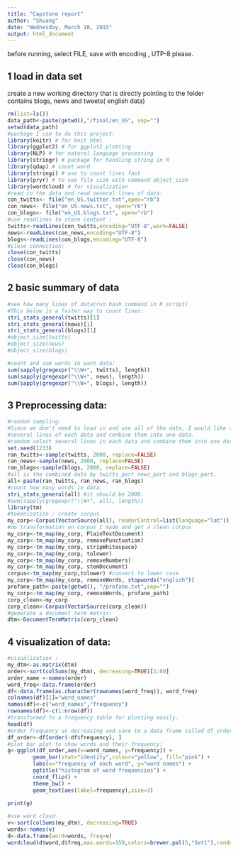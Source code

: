 ```yaml
---
title: "Capstone report"
author: "Shuang"
date: "Wednesday, March 18, 2015"
output: html_document
---
```

before running, select FILE, save with encoding , UTP-8 please.

1 load in data set
---
create a new working directory that is directly pointing to the folder contains blogs, news and tweets( english data)


```r
rm(list=ls())
data_path<-paste(getwd(),"/final/en_US", sep="")
setwd(data_path)
#package I use to do this project:
library(knitr) # for knit html
library(ggplot2) # for ggplot2 plotting
library(NLP) # for natural language processing
library(stringr) # package for handling string in R
library(qdap) # count word
library(stringi) # use to count lines fast 
library(pryr) # to see file size with command object_size
library(wordcloud) # for visualization 
#read in the data and read several lines of data:
con_twitts<- file("en_US.twitter.txt",open="rb") 
con_news<- file("en_US.news.txt", open="rb") 
con_blogs<- file("en_US.blogs.txt", open="rb")
#use readlines to store content : 
twitts<-readLines(con_twitts,encoding="UTF-8",warn=FALSE)
news<-readLines(con_news,encoding="UTF-8")
blogs<-readLines(con_blogs,encoding="UTF-8")
#close connection: 
close(con_twitts)
close(con_news)
close(con_blogs)

```

2 basic summary of data
---
```r
#see how many lines of data(run bash command in R script)
#This below is a faster way to count lines: 
stri_stats_general(twitts)[1]
stri_stats_general(news)[1]
stri_stats_general(blogs)[1]
#object_size(twitts)
#object_size(news)
#object_size(blogs)

#count and sum words in each data:
sum(sapply(gregexpr("\\W+", twitts), length))
sum(sapply(gregexpr("\\W+", news), length))
sum(sapply(gregexpr("\\W+", blogs), length))

```

3  Preprocessing data: 
---
```r
#random sampling: 
#Since we don't need to load in and use all of the data, I would like to just read 
#several lines of each data and conbine them into one data.
#ramdom select several lines in each data and combine them into one data -all.
set.seed(1233)
ran_twitts<-sample(twitts, 2000, replace=FALSE)
ran_news<-sample(news, 2000, replace=FALSE)
ran_blogs<-sample(blogs, 2000, replace=FALSE)
#all is the combined data by twitts_part news_part and blogs_part.
all<-paste(ran_twitts, ran_news, ran_blogs)
#count how many words in data: 
stri_stats_general(all) #it should be 2000.
#sum(sapply(gregexpr("\\W+", all), length))
library(tm)
#tokenization : create corpus 
my_corp<-Corpus(VectorSource(all), readerControl=list(language="lat"))
#do transformation on corpus I made and get a clean corpus
my_corp<-tm_map(my_corp, PlainTextDocument)
my_corp<-tm_map(my_corp, removePunctuation)
my_corp<-tm_map(my_corp, stripWhitespace)
my_corp<-tm_map(my_corp, tolower)
my_corp<-tm_map(my_corp, removeNumbers)
my_corp<-tm_map(my_corp, stemDocument)
corpus<-tm_map(my_corp,tolower) #convert to lower case
my_corp<-tm_map(my_corp, removeWords, stopwords("english"))
profane_path<-paste(getwd(), "/profane.txt",sep="")
my_corp<-tm_map(my_corp, removeWords, profane_path)
corp_clean<-my_corp
corp_clean<-Corpus(VectorSource(corp_clean))
#generate a document term matrix: 
dtm<-DocumentTermMatrix(corp_clean)


```

4 visualization of data: 
---

```r
#visualization : 
my_dtm<-as.matrix(dtm)
order<-sort(colSums(my_dtm), decreasing=TRUE)[1:60]
order_name <-names(order)
word_freq<-data.frame(order)
df<-data.frame(as.character(rownames(word_freq)), word_freq)
colnames(df)[1]="word_names"
names(df)<-c("word_names","frequency")
rownames(df)<-c(1:nrow(df))
#transformed to a frequency table for plotting easily.
head(df)
#order frequency as decreasing and save to a data frame called df_order
df_order<-df[order(-df$frequency), ]
#plot bar plot to show words and their frequency: 
g<-ggplot(df_order,aes(x=word_names, y=frequency)) + 
        geom_bar(stat="identity",colour="yellow", fill="pink") +
        labs(x="frequency of each word", y="word names") +
        ggtitle("histogram of word frequencies") +
        coord_flip() +
        theme_bw() +
        geom_text(aes(label=frequency),size=3)
         
print(g)

#use word cloud.
v<-sort(colSums(my_dtm), decreasing=TRUE)
words<-names(v)
d<-data.frame(word=words, freq=v)
wordcloud(d$word,d$freq,max.words=150,colors=brewer.pal(5,"Set1"),random.order=FALSE)


```



















